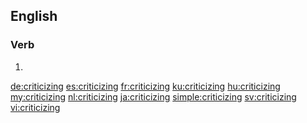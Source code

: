 ==English==

===Verb===
{{head|en|present participle}}

# {{present participle of|criticize|lang=en}}

[[de:criticizing]]
[[es:criticizing]]
[[fr:criticizing]]
[[ku:criticizing]]
[[hu:criticizing]]
[[my:criticizing]]
[[nl:criticizing]]
[[ja:criticizing]]
[[simple:criticizing]]
[[sv:criticizing]]
[[vi:criticizing]]